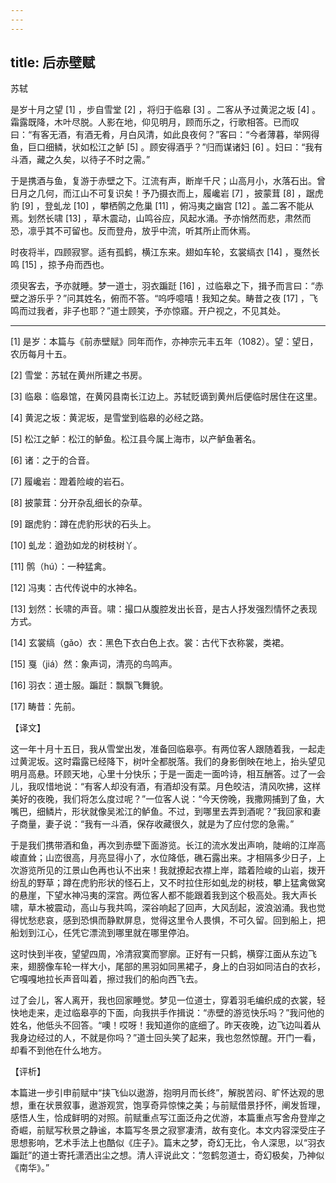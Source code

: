 ```yaml
---
---
---
```

title: 后赤壁赋
---




苏轼

是岁十月之望 [1] ，步自雪堂 [2] ，将归于临皋 [3] 。二客从予过黄泥之坂 [4] 。霜露既降，木叶尽脱。人影在地，仰见明月，顾而乐之，行歌相答。已而叹曰：“有客无酒，有酒无肴，月白风清，如此良夜何？”客曰：“今者薄暮，举网得鱼，巨口细鳞，状如松江之鲈 [5] 。顾安得酒乎？”归而谋诸妇 [6] 。妇曰：“我有斗酒，藏之久矣，以待子不时之需。”

于是携酒与鱼，复游于赤壁之下。江流有声，断岸千尺；山高月小，水落石出。曾日月之几何，而江山不可复识矣！予乃摄衣而上，履巉岩 [7] ，披蒙茸 [8] ，踞虎豹 [9] ，登虬龙 [10] ，攀栖鹘之危巢 [11] ，俯冯夷之幽宫 [12] 。盖二客不能从焉。划然长啸 [13] ，草木震动，山鸣谷应，风起水涌。予亦悄然而悲，肃然而恐，凛乎其不可留也。反而登舟，放乎中流，听其所止而休焉。

时夜将半，四顾寂寥。适有孤鹤，横江东来。翅如车轮，玄裳缟衣 [14] ，戛然长鸣 [15] ，掠予舟而西也。

须臾客去，予亦就睡。梦一道士，羽衣蹁跹 [16] ，过临皋之下，揖予而言曰：“赤壁之游乐乎？”问其姓名，俯而不答。“呜呼噫嘻！我知之矣。畴昔之夜 [17] ，飞鸣而过我者，非子也耶？”道士顾笑，予亦惊寤。开户视之，不见其处。



* * *



[1] 是岁：本篇与《前赤壁赋》同年而作，亦神宗元丰五年（1082）。望：望日，农历每月十五。

[2] 雪堂：苏轼在黄州所建之书房。

[3] 临皋：临皋馆，在黄冈县南长江边上。苏轼贬谪到黄州后便临时居住在这里。

[4] 黄泥之坂：黄泥坂，是雪堂到临皋的必经之路。

[5] 松江之鲈：松江的鲈鱼。松江县今属上海市，以产鲈鱼著名。

[6] 诸：之于的合音。

[7] 履巉岩：蹬着险峻的岩石。

[8] 披蒙茸：分开杂乱细长的杂草。

[9] 踞虎豹：蹲在虎豹形状的石头上。

[10] 虬龙：遒劲如龙的树枝树丫。

[11] 鹘（hú）：一种猛禽。

[12] 冯夷：古代传说中的水神名。

[13] 划然：长啸的声音。啸：撮口从腹腔发出长音，是古人抒发强烈情怀之表现方式。

[14] 玄裳缟（gǎo）衣：黑色下衣白色上衣。裳：古代下衣称裳，类裙。

[15] 戛（jiá）然：象声词，清亮的鸟鸣声。

[16] 羽衣：道士服。蹁跹：飘飘飞舞貌。

[17] 畴昔：先前。

【译文】

这一年十月十五日，我从雪堂出发，准备回临皋亭。有两位客人跟随着我，一起走过黄泥坂。这时霜露已经降下，树叶全都脱落。我们的身影倒映在地上，抬头望见明月高悬。环顾天地，心里十分快乐；于是一面走一面吟诗，相互酬答。过了一会儿，我叹惜地说：“有客人却没有酒，有酒却没有菜。月色皎洁，清风吹拂，这样美好的夜晚，我们将怎么度过呢？”一位客人说：“今天傍晚，我撒网捕到了鱼，大嘴巴，细鳞片，形状就像吴淞江的鲈鱼。不过，到哪里去弄到酒呢？”我回家和妻子商量，妻子说：“我有一斗酒，保存收藏很久，就是为了应付您的急需。”

于是我们携带酒和鱼，再次到赤壁下面游览。长江的流水发出声响，陡峭的江岸高峻直耸；山峦很高，月亮显得小了，水位降低，礁石露出来。才相隔多少日子，上次游览所见的江景山色再也认不出来！我就撩起衣襟上岸，踏着险峻的山岩，拨开纷乱的野草；蹲在虎豹形状的怪石上，又不时拉住形如虬龙的树枝，攀上猛禽做窝的悬崖，下望水神冯夷的深宫。两位客人都不能跟着我到这个极高处。我大声长啸，草木被震动，高山与我共鸣，深谷响起了回声，大风刮起，波浪汹涌。我也觉得忧愁悲哀，感到恐惧而静默屏息，觉得这里令人畏惧，不可久留。回到船上，把船划到江心，任凭它漂流到哪里就在哪里停泊。

这时快到半夜，望望四周，冷清寂寞而寥廓。正好有一只鹤，横穿江面从东边飞来，翅膀像车轮一样大小，尾部的黑羽如同黑裙子，身上的白羽如同洁白的衣衫，它嘎嘎地拉长声音叫着，擦过我们的船向西飞去。

过了会儿，客人离开，我也回家睡觉。梦见一位道士，穿着羽毛编织成的衣裳，轻快地走来，走过临皋亭的下面，向我拱手作揖说：“赤壁的游览快乐吗？”我问他的姓名，他低头不回答。“噢！哎呀！我知道你的底细了。昨天夜晚，边飞边叫着从我身边经过的人，不就是你吗？”道士回头笑了起来，我也忽然惊醒。开门一看，却看不到他在什么地方。

【评析】

本篇进一步引申前赋中“挟飞仙以遨游，抱明月而长终”，解脱苦闷、旷怀达观的思想，重在状景叙事，遨游观赏，饱享奇异惊悚之美；与前赋借景抒怀，阐发哲理，感悟人生，恰成鲜明的对照。前赋重点写江面泛舟之优游，本篇重点写舍舟登岸之奇崛，前赋写秋景之静谧，本篇写冬景之寂寥凄清，故有变化。本文内容深受庄子思想影响，艺术手法上也酷似《庄子》。篇末之梦，奇幻无比，令人深思，以“羽衣蹁跹”的道士寄托潇洒出尘之想。清人评说此文：“忽鹤忽道士，奇幻极矣，乃神似《南华》。”